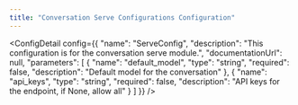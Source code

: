 ```yaml
---
title: "Conversation Serve Configurations Configuration"
---
```



<ConfigDetail config={{
  "name": "ServeConfig",
  "description": "This configuration is for the conversation serve module.",
  "documentationUrl": null,
  "parameters": [
    {
      "name": "default_model",
      "type": "string",
      "required": false,
      "description": "Default model for the conversation"
    },
    {
      "name": "api_keys",
      "type": "string",
      "required": false,
      "description": "API keys for the endpoint, if None, allow all"
    }
  ]
}} />

